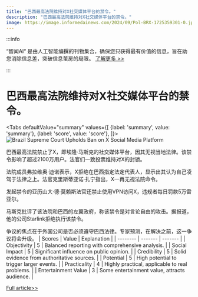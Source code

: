 ```yaml
---
title: "巴西最高法院维持对X社交媒体平台的禁令。"
description: "巴西最高法院维持对X社交媒体平台的禁令。"
image: https://image.informedainews.com/2024/09/Pol-BRX-1725359301-0.jpg
---
```



:::info

“智闻AI“ 是由人工智能编撰的刊物集合，确保您只获得最有价值的信息，旨在助您消除信息差，突破信息茧房的局限。  [了解更多 >>](/)

:::

# 巴西最高法院维持对X社交媒体平台的禁令。


<Tabs
	defaultValue="summary"
	values={[
	{label: 'summary', value: 'summary'},
	{label: 'score', value: 'score'},
]}>
<TabItem value="summary">
<img
  src="https://image.informedainews.com/2024/09/Pol-BRX-1725359301-0.jpg"
  alt="Brazil Supreme Court Upholds Ban on X Social Media Platform"
/>



巴西最高法院禁止了X，即埃隆·马斯克的社交媒体平台，因其无视当地法律。该禁令影响了超过2100万用户。法官们一致投票维持对X的封锁。

法院成员弗拉维奥·迪诺表示，X拒绝在巴西指定法定代表人，显示出其认为自己凌驾于法律之上。法官克里斯蒂亚诺·扎宁指出，X一再无视法院命令。

发起禁令的亚历山大·德·莫赖斯法官还禁止使用VPN访问X，违规者每日罚款5万雷亚尔。

马斯克批评了该法院和巴西的左翼政府，称该禁令是对言论自由的攻击。据报道，他的公司Starlink拒绝执行该禁令。

争议的焦点在于外国公司是否必须遵守巴西法律。专家预测，在解决之前，这一争议将会升级。
</TabItem>
<TabItem value="score">
	| Scores     | Value   | Explanation |
	| -------- | ------- | ------- |
	| Objectivity  | 5    | Balanced reporting with comprehensive analysis.    |
	| Social Impact | 5     | Significant influence on public opinion.    |
	| Credibility    | 5    | Solid evidence from authoritative sources.    |
	| Potential    | 5    | High potential to trigger larger events.    |
	| Practicality    | 4    | Highly practical, applicable to real problems.    |
	| Entertainment Value    | 3    | Some entertainment value, attracts audience.    |
</TabItem>
</Tabs>

[Full article>>](https://www.theguardian.com/technology/article/2024/sep/02/brazils-supreme-court-upholds-x-ban-over-conduct)
